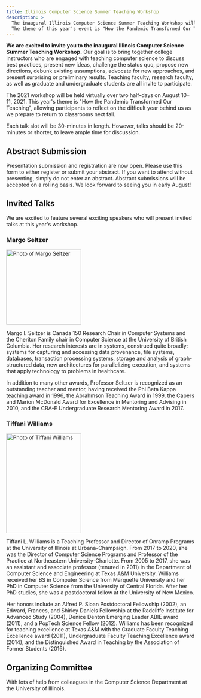 ```yaml
---
title: Illinois Computer Science Summer Teaching Workshop
description: >
  The inaugural Illinois Computer Science Summer Teaching Workshop will be held virtually over two half days on 8/10 (Tuesday) and 8/11 (Wednesday) 2021.
  The theme of this year's event is "How the Pandemic Transformed Our Teaching".
---
```


**We are excited to invite you to the inaugural Illinois Computer Science Summer Teaching Workshop.**
Our goal is to bring together college instructors who are engaged with teaching computer science to discuss best practices, present new ideas, challenge the status quo, propose new directions, debunk existing assumptions, advocate for new approaches, and present surprising or preliminary results.
Teaching faculty, research faculty, as well as graduate and undergraduate students are all invite to participate.

The 2021 workshop will be held virtually over two half-days on August 10–11, 2021.
This year's theme is "How the Pandemic Transformed Our Teaching", allowing participants to reflect on the difficult year behind us as we prepare to return to classrooms next fall.

Each talk slot will be 30-minutes in length.
However, talks should be 20-minutes or shorter, to leave ample time for discussion.

## Abstract Submission

Presentation submission and registration are now open.
Please use this form to either register or submit your abstract.
If you want to attend without presenting, simply do not enter an abstract.
Abstract submissions will be accepted on a rolling basis.
We look forward to seeing you in early August!

## Invited Talks

We are excited to feature several exciting speakers who will present invited talks at this year's workshop.

### Margo Seltzer

<div style={{ float: "right", marginLeft: 16 }}>
  <img
    src="https://www.seltzer.com/assets/margo_seltzer_profile_image.jpg"
    width="200"
    height="200"
    alt="Photo of Margo Seltzer"
  />
</div>

Margo I. Seltzer is Canada 150 Research Chair in Computer Systems and the Cheriton Family chair in Computer Science at the University of British Columbia.
Her research interests are in systems, construed quite broadly: systems for capturing and accessing data provenance, file systems, databases, transaction processing systems, storage and analysis of graph-structured data, new architectures for parallelizing execution, and systems that apply technology to problems in healthcare.

In addition to many other awards, Professor Seltzer is recognized as an outstanding teacher and mentor, having received the Phi Beta Kappa teaching award in 1996, the Abrahmson Teaching Award in 1999, the Capers and Marion McDonald Award for Excellence in Mentoring and Advising in 2010, and the CRA-E Undergraduate Research Mentoring Award in 2017.

### Tiffani Williams

<div style={{ float: "right", marginLeft: 16 }}>
  <img
    src="https://ws.engr.illinois.edu/directory/viewphoto.aspx?id=100971&s=300&type=portrait"
    width="200"
    height="266"
    alt="Photo of Tiffani Williams"
  />
</div>

Tiffani L. Williams is a Teaching Professor and Director of Onramp Programs at the University of Illinois at Urbana-Champaign.
From 2017 to 2020, she was the Director of Computer Science Programs and Professor of the Practice at Northeastern University-Charlotte.
From 2005 to 2017, she was an assistant and associate professor (tenured in 2011) in the Department of Computer Science and Engineering at Texas A&M University.
Williams received her BS in Computer Science from Marquette University and her PhD in Computer Science from the University of Central Florida.
After her PhD studies, she was a postdoctoral fellow at the University of New Mexico.

Her honors include an Alfred P. Sloan Postdoctoral Fellowship (2002), an Edward, Frances, and Shirley Daniels Fellowship at the Radcliffe Institute for Advanced Study (2004), Denice Denton Emerging Leader ABIE award (2011), and a PopTech Science Fellow (2012).
Williams has been recognized for teaching excellence at Texas A&M with the Graduate Faculty Teaching Excellence award (2011), Undergraduate Faculty Teaching Excellence award (2014), and the Distinguished Award in Teaching by the Association of Former Students (2016).

## Organizing Committee

<OrganizingCommittee />

With lots of help from colleagues in the Computer Science Department at the University of Illinois.
